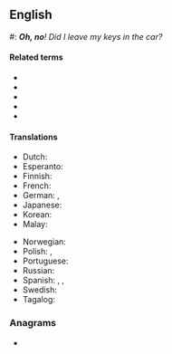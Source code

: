 ==English==


#: '''''Oh, no'''! Did I leave my keys in the car?''

====Related terms====
* {{l|en|uh-oh}}
* {{l|en|oh}}
* {{l|en|oh yes}}
* {{l|en|no}}
* {{l|en|oops}}

====Translations====
{{trans-top|exclamation of alarm or concern}}
* Dutch: {{t|nl|o nee}}
* Esperanto: {{t+|eo|ve}}
* Finnish: {{t|fi|voi ei}}
* French: {{t|fr|oh non}}
* German: {{t|de|ach nein}}, {{t|de|oh nein}}
* Japanese: {{t+|ja|おっと|tr=ōtto|sc=Jpan}}
* Korean: {{t+|ko|이런|sc=Kore}}
* Malay: {{t|ms|alamak}}
{{trans-mid}}
* Norwegian: {{t|no|åh, nei}}
* Polish: {{t+|pl|no}}, {{t|pl|o nie}}
* Portuguese: {{t+|pt|bolas}}
* Russian: {{t|ru|о нет}}
* Spanish: {{t|es|uy no}}, {{t|es|ay no}}, {{t+|es|ca}}
* Swedish: {{t|sv|åh, nej}}
* Tagalog: {{t|tl|naku}}
{{trans-bottom}}

===Anagrams===
* {{anagrams|en|a=hnoo|Hoon|NoHo|Noho|hoon}}